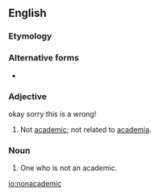 ==English==

===Etymology===
{{prefix|non|academic|lang=en}}

===Alternative forms===
* {{l|en|non-academic}}

===Adjective===
{{en-adj}}
okay sorry this is a wrong!
# Not [[academic]]; not related to [[academia]].

===Noun===
{{en-noun}}

# One who is not an academic.

[[io:nonacademic]]